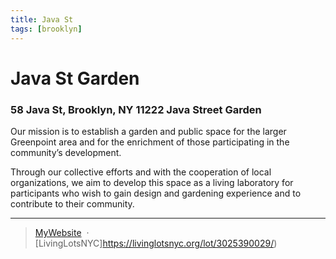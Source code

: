 ```yaml
---
title: Java St 
tags: [brooklyn]
---
```

# Java St Garden 
### 58 Java St, Brooklyn, NY 11222 Java Street Garden

Our mission is to establish a garden and public space for the larger Greenpoint area and for the enrichment of those participating in the community’s development.

Through our collective efforts and with the cooperation of local organizations, we aim to develop this space as a living laboratory for participants who wish to gain design and gardening experience and to contribute to their community.

---

> [MyWebsite](http://javastreetgarden.tumblr.com/) &nbsp;&middot;&nbsp;
> [LivingLotsNYC]https://livinglotsnyc.org/lot/3025390029/)

